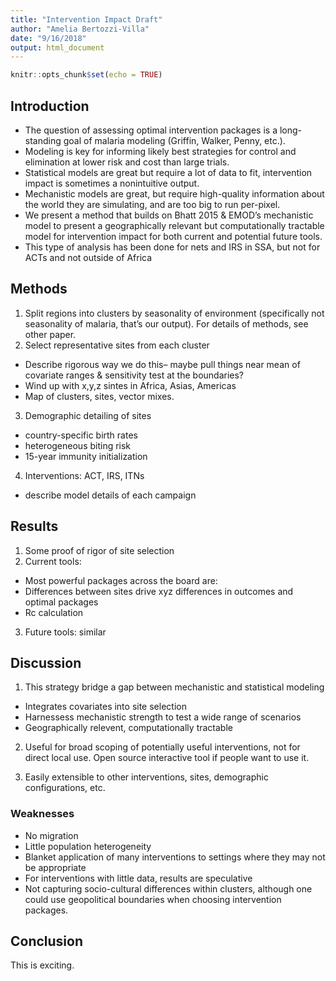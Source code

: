 ```yaml
---
title: "Intervention Impact Draft"
author: "Amelia Bertozzi-Villa"
date: "9/16/2018"
output: html_document
---
```


```r
knitr::opts_chunk$set(echo = TRUE)
```

## Introduction

* The question of assessing optimal intervention packages is a long-standing goal of malaria modeling (Griffin, Walker, Penny, etc.). 
* Modeling is key for informing likely best strategies for control and elimination at lower risk and cost than large trials. 
* Statistical models are great but require a lot of data to fit, intervention impact is sometimes a nonintuitive output.
* Mechanistic models are great, but require high-quality information about the world they are simulating, and are too big to run per-pixel.
* We present a method that builds on Bhatt 2015 & EMOD's mechanistic model to present a geographically relevant but computationally tractable model for intervention impact for both current and potential future tools.
* This type of analysis has been done for nets and IRS in SSA, but not for ACTs and not outside of Africa

## Methods

1. Split regions into clusters by seasonality of environment (specifically not seasonality of malaria, that's our output). For details of methods, see other paper.
2. Select representative sites from each cluster
* Describe rigorous way we do this-- maybe pull things near mean of covariate ranges & sensitivity test at the boundaries?
* Wind up with x,y,z sintes in Africa, Asias, Americas
* Map of clusters, sites, vector mixes.

3. Demographic detailing of sites
* country-specific birth rates
* heterogeneous biting risk
* 15-year immunity initialization

4. Interventions: ACT, IRS, ITNs
* describe model details of each campaign

## Results
1. Some proof of rigor of site selection
2. Current tools: 
* Most powerful packages across the board are:
* Differences between sites drive xyz differences in outcomes and optimal packages
* Rc calculation
3. Future tools: similar

## Discussion
1. This strategy bridge a gap between mechanistic and statistical modeling
* Integrates covariates into site selection
* Harnessess mechanistic strength to test a wide range of scenarios
* Geographically relevent, computationally tractable

2. Useful for broad scoping of potentially useful interventions, not for direct local use. Open source interactive tool if people want to use it. 

3. Easily extensible to other interventions, sites, demographic configurations, etc.

### Weaknesses
* No migration
* Little population heterogeneity
* Blanket application of many interventions to settings where they may not be appropriate
* For interventions with little data, results are speculative
* Not capturing socio-cultural differences within clusters, although one could use geopolitical boundaries when choosing intervention packages.

## Conclusion
This is exciting. 

